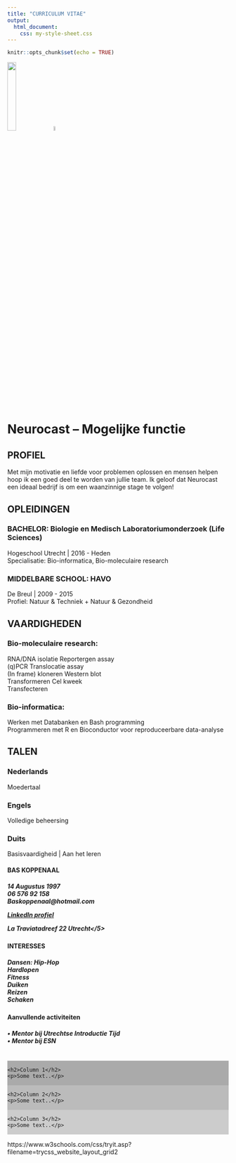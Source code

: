 ```yaml
---
title: "CURRICULUM VITAE"
output:
  html_document:
    css: my-style-sheet.css
---
```


```r
knitr::opts_chunk$set(echo = TRUE)
```


![](Profielfoto.jpeg){ width=20%}
![](Picture.png){ width=5%}


<h1>
Neurocast – Mogelijke functie
</h1>

<h2>
PROFIEL
</h2>

Met mijn motivatie en liefde voor problemen oplossen en mensen helpen hoop ik een goed deel te worden van jullie team. Ik geloof dat Neurocast een ideaal bedrijf is om een waanzinnige stage te volgen! 

<h2>
OPLEIDINGEN
</h2>

<h3>
BACHELOR: Biologie en Medisch Laboratoriumonderzoek (Life Sciences) 
</h3>

Hogeschool Utrecht | 2016 - Heden <br>
Specialisatie: Bio-informatica, Bio-moleculaire research

<h3>
MIDDELBARE SCHOOL: HAVO
</h3>

De Breul | 2009 - 2015 <br>
Profiel: Natuur & Techniek + Natuur & Gezondheid

<h2>
VAARDIGHEDEN
</h2>
<h3>
Bio-moleculaire research: 
</h3>
RNA/DNA isolatie			Reportergen assay <br>
(q)PCR 					Translocatie assay <br>
(In frame) kloneren 			Western blot <br>
Transformeren				Cel kweek <br>
Transfecteren				 
<h3>
Bio-informatica: 
</h3>
Werken met Databanken en Bash programming <br>
Programmeren met R en Bioconductor voor reproduceerbare data-analyse 			

<h2>
TALEN
</h2>
<h3>
Nederlands</h3>
Moedertaal
<h3>
Engels</h3>
Volledige beheersing 

<h3>
Duits</h3>
Basisvaardigheid | Aan het leren 

<h4>
BAS KOPPENAAL</h4>

<h5>
14 Augustus 1997 <br>
 06 576 92 158 <br>
Baskoppenaal@hotmail.com  
 <p><a href="http://www.linkedin.com/in/baskoppenaal" target="Wikipedia">LinkedIn profiel</a></p> 
La Traviatadreef 22 Utrecht</5>

<h4>
INTERESSES </h4>
<h5>
Dansen: Hip-Hop <br>
Hardlopen <br>
Fitness <br>
Duiken <br>
Reizen <br>
Schaken
</h5>

<h4>
Aanvullende activiteiten </h4>

<h5>
•	Mentor bij Utrechtse Introductie Tijd <br>
•	Mentor bij ESN
</h5>




```r


```

<div class="row">
  <div class="column" style="background-color:#aaa;">
    <h2>Column 1</h2>
    <p>Some text..</p>
  </div>
  <div class="column" style="background-color:#bbb;">
    <h2>Column 2</h2>
    <p>Some text..</p>
  </div>
  <div class="column" style="background-color:#ccc;">
    <h2>Column 3</h2>
    <p>Some text..</p>
  </div>



https://www.w3schools.com/css/tryit.asp?filename=trycss_website_layout_grid2
  

```r


```

